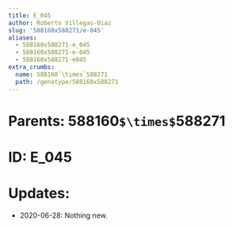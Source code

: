```yaml
---
title: E_045
author: Roberto Villegas-Diaz
slug: '588160x588271/e-045'
aliases:
  - 588160x588271-e_045
  - 588160x588271-e-045
  - 588160x588271-e045
extra_crumbs:
  name: 588160`\times`588271
  path: /genotype/588160x588271
---
```


# **Parents**: 588160`$\times$`588271
# **ID**: E_045
# **Updates**: 
 - 2020-06-28: Nothing new.
